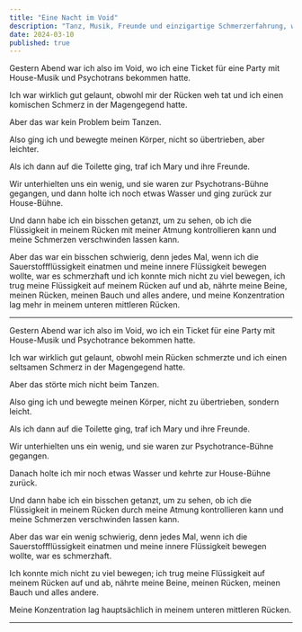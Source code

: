 ```yaml
---
title: "Eine Nacht im Void"
description: "Tanz, Musik, Freunde und einzigartige Schmerzerfahrung, während ich versuchte, meine innere Flüssigkeit zu kontrollieren und zu bewegen."
date: 2024-03-10
published: true
---
```



Gestern Abend war ich also im Void, wo ich eine Ticket für eine Party mit House-Musik und Psychotrans bekommen hatte.

Ich war wirklich gut gelaunt, obwohl mir der Rücken weh tat und ich einen komischen Schmerz in der Magengegend hatte.

Aber das war kein Problem beim Tanzen.

Also ging ich und bewegte meinen Körper, nicht so übertrieben, aber leichter.

Als ich dann auf die Toilette ging, traf ich Mary und ihre Freunde.

Wir unterhielten uns ein wenig, und sie waren zur Psychotrans-Bühne gegangen, und dann holte ich noch etwas Wasser und ging zurück zur House-Bühne.

Und dann habe ich ein bisschen getanzt, um zu sehen, ob ich die Flüssigkeit in meinem Rücken mit meiner Atmung kontrollieren kann und meine Schmerzen verschwinden lassen kann.
 
Aber das war ein bisschen schwierig, denn jedes Mal, wenn ich die Sauerstoffflüssigkeit einatmen und meine innere Flüssigkeit bewegen wollte, war es schmerzhaft und ich konnte mich nicht zu viel bewegen, ich trug meine Flüssigkeit auf meinem Rücken auf und ab, nährte meine Beine, meinen Rücken, meinen Bauch und alles andere, und meine Konzentration lag mehr in meinem unteren mittleren Rücken.

______________

Gestern Abend war ich also im Void, wo ich ein Ticket für eine Party mit House-Musik und Psychotrance bekommen hatte.

Ich war wirklich gut gelaunt, obwohl mein Rücken schmerzte und ich einen seltsamen Schmerz in der Magengegend hatte.

Aber das störte mich nicht beim Tanzen.

Also ging ich und bewegte meinen Körper, nicht zu übertrieben, sondern leicht.

Als ich dann auf die Toilette ging, traf ich Mary und ihre Freunde.

Wir unterhielten uns ein wenig, und sie waren zur Psychotrance-Bühne gegangen.

Danach holte ich mir noch etwas Wasser und kehrte zur House-Bühne zurück.

Und dann habe ich ein bisschen getanzt, um zu sehen, ob ich die Flüssigkeit in meinem Rücken durch meine Atmung kontrollieren kann und meine Schmerzen verschwinden lassen kann.

Aber das war ein wenig schwierig, denn jedes Mal, wenn ich die Sauerstoffflüssigkeit einatmen und meine innere Flüssigkeit bewegen wollte, war es schmerzhaft.

Ich konnte mich nicht zu viel bewegen; ich trug meine Flüssigkeit auf meinem Rücken auf und ab, nährte meine Beine, meinen Rücken, meinen Bauch und alles andere.

Meine Konzentration lag hauptsächlich in meinem unteren mittleren Rücken.

______________


